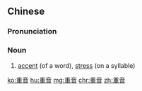 ==Chinese==
{{zh-forms}}

===Pronunciation===
{{zh-pron
|m=zhòngyīn
|c=cung5 jam1
|cat=n
}}

===Noun===
{{zh-noun}}

# [[accent]] (of a word), [[stress]] (on a syllable)

{{zh-cat|Linguistics}}

[[ko:重音]]
[[hu:重音]]
[[mg:重音]]
[[chr:重音]]
[[zh:重音]]